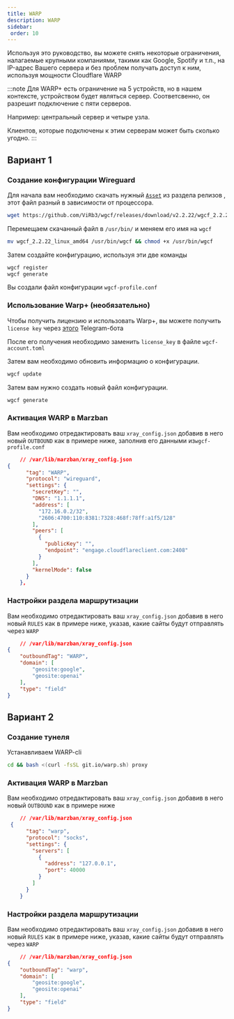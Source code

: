 ```yaml
---
title: WARP
description: WARP
sidebar:
 order: 10
---
```


Используя это руководство, вы можете снять некоторые ограничения, налагаемые крупными компаниями, такими как Google, Spotify и т.п., на IP-адрес Вашего сервера и без проблем получать доступ к ним, используя мощности Cloudflare WARP

:::note
Для WARP+ есть ограничение на 5 устройств, но в нашем контексте, устройством будет являться сервер.
Соответсвенно, он разрешит подключение с пяти серверов.

Например: центральный сервер и четыре узла.

Клиентов, которые подключены к этим серверам может быть сколько угодно. 
:::


## Вариант 1
### Создание конфигурации Wireguard

Для начала вам необходимо скачать нужный [`Asset`](https://github.com/ViRb3/wgcf/releases) из раздела релизов , этот файл разный в зависимости от процессора.

```bash
wget https://github.com/ViRb3/wgcf/releases/download/v2.2.22/wgcf_2.2.22_linux_amd64
```

Перемещаем скачанный файл в  `/usr/bin/`  и меняем его имя на `wgcf`

```bash
mv wgcf_2.2.22_linux_amd64 /usr/bin/wgcf && chmod +x /usr/bin/wgcf
```

Затем создайте конфигурацию, используя эти две команды

```bash
wgcf register
wgcf generate
```

Вы создали файл конфигурации `wgcf-profile.conf`

### Использование Warp+ (необязательно)

Чтобы получить лицензию и использовать Warp+, вы можете получить `license key` через [этого](https://t.me/generatewarpplusbot) Telegram-бота

После его получения необходимо заменить `license_key` в файле `wgcf-account.toml`

Затем вам необходимо обновить информацию о конфигурации.

```bash
wgcf update
```

Затем вам нужно создать новый файл конфигурации.

```bash
wgcf generate
```

### Активация WARP  в Marzban

Вам необходимо отредактировать ваш `xray_config.json` добавив в него новый `OUTBOUND` как в примере ниже, заполнив его данными из`wgcf-profile.conf`

```json
    // /var/lib/marzban/xray_config.json
{
      "tag": "WARP",
      "protocol": "wireguard",
      "settings": {
        "secretKey": "",
        "DNS": "1.1.1.1",
        "address": [
          "172.16.0.2/32",
          "2606:4700:110:8381:7328:468f:78ff:a1f5/128"
        ],
        "peers": [
          {
            "publicKey": "",
            "endpoint": "engage.cloudflareclient.com:2408"
          }
        ],
        "kernelMode": false
      }
    },
``` 
### Настройки раздела маршрутизации
Вам необходимо отредактировать ваш `xray_config.json` добавив в него новый `RULES` как в примере ниже, указав, какие сайты будут отправлять через `WARP`

```json
    // /var/lib/marzban/xray_config.json
{
    "outboundTag": "WARP",
    "domain": [
        "geosite:google",
        "geosite:openai"
    ],
    "type": "field"
}
```

## Вариант 2
### Создание тунеля

Устанавливаем WARP-cli

```bash
cd && bash <(curl -fsSL git.io/warp.sh) proxy
```

### Активация WARP  в Marzban

Вам необходимо отредактировать ваш `xray_config.json` добавив в него новый `OUTBOUND` как в примере ниже

```json
    // /var/lib/marzban/xray_config.json
 {
      "tag": "warp",
      "protocol": "socks",
      "settings": {
        "servers": [
          {
            "address": "127.0.0.1",
            "port": 40000
          }
        ]
      }
    }
```

### Настройки раздела маршрутизации
Вам необходимо отредактировать ваш `xray_config.json` добавив в него новый `RULES` как в примере ниже, указав, какие сайты будут отправлять через `WARP`

```json
    // /var/lib/marzban/xray_config.json
{
    "outboundTag": "warp",
    "domain": [
        "geosite:google",
        "geosite:openai"
    ],
    "type": "field"
}
```
